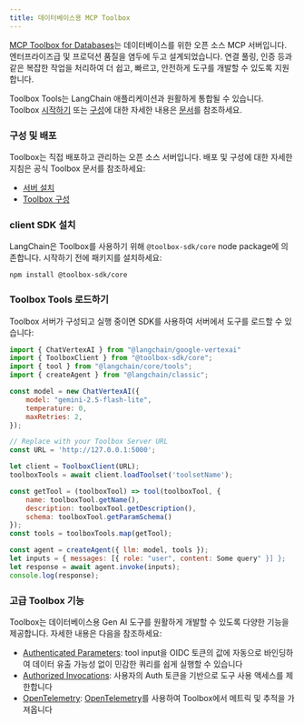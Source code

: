 ```yaml
---
title: 데이터베이스용 MCP Toolbox
---
```


[MCP Toolbox for Databases](https://github.com/googleapis/genai-toolbox)는 데이터베이스를 위한 오픈 소스 MCP 서버입니다. 엔터프라이즈급 및 프로덕션 품질을 염두에 두고 설계되었습니다. 연결 풀링, 인증 등과 같은 복잡한 작업을 처리하여 더 쉽고, 빠르고, 안전하게 도구를 개발할 수 있도록 지원합니다.

Toolbox Tools는 LangChain 애플리케이션과 원활하게 통합될 수 있습니다. Toolbox [시작하기](https://googleapis.github.io/genai-toolbox/getting-started/local_quickstart_js/) 또는 [구성](https://googleapis.github.io/genai-toolbox/getting-started/configure/)에 대한 자세한 내용은 [문서](https://googleapis.github.io/genai-toolbox/getting-started/introduction/)를 참조하세요.

### 구성 및 배포

Toolbox는 직접 배포하고 관리하는 오픈 소스 서버입니다. 배포 및 구성에 대한 자세한 지침은 공식 Toolbox 문서를 참조하세요:

- [서버 설치](https://googleapis.github.io/genai-toolbox/getting-started/introduction/#installing-the-server)
- [Toolbox 구성](https://googleapis.github.io/genai-toolbox/getting-started/configure/)

### client SDK 설치

LangChain은 Toolbox를 사용하기 위해 `@toolbox-sdk/core` node package에 의존합니다. 시작하기 전에 패키지를 설치하세요:

```shell
npm install @toolbox-sdk/core
```

### Toolbox Tools 로드하기

Toolbox 서버가 구성되고 실행 중이면 SDK를 사용하여 서버에서 도구를 로드할 수 있습니다:

```javascript
import { ChatVertexAI } from "@langchain/google-vertexai"
import { ToolboxClient } from "@toolbox-sdk/core";
import { tool } from "@langchain/core/tools";
import { createAgent } from "@langchain/classic";

const model = new ChatVertexAI({
    model: "gemini-2.5-flash-lite",
    temperature: 0,
    maxRetries: 2,
});

// Replace with your Toolbox Server URL
const URL = 'http://127.0.0.1:5000';

let client = ToolboxClient(URL);
toolboxTools = await client.loadToolset('toolsetName');

const getTool = (toolboxTool) => tool(toolboxTool, {
    name: toolboxTool.getName(),
    description: toolboxTool.getDescription(),
    schema: toolboxTool.getParamSchema()
});
const tools = toolboxTools.map(getTool);

const agent = createAgent({ llm: model, tools });
let inputs = { messages: [{ role: "user", content: Some query" }] };
let response = await agent.invoke(inputs);
console.log(response);
```

### 고급 Toolbox 기능

Toolbox는 데이터베이스용 Gen AI 도구를 원활하게 개발할 수 있도록 다양한 기능을 제공합니다.
자세한 내용은 다음을 참조하세요:

- [Authenticated Parameters](https://googleapis.github.io/genai-toolbox/resources/tools/#authenticated-parameters): tool input을 OIDC 토큰의 값에 자동으로 바인딩하여 데이터 유출 가능성 없이 민감한 쿼리를 쉽게 실행할 수 있습니다
- [Authorized Invocations](https://googleapis.github.io/genai-toolbox/resources/tools/#authorized-invocations): 사용자의 Auth 토큰을 기반으로 도구 사용 액세스를 제한합니다
- [OpenTelemetry](https://googleapis.github.io/genai-toolbox/how-to/export_telemetry/): [OpenTelemetry](https://opentelemetry.io/docs/)를 사용하여 Toolbox에서 메트릭 및 추적을 가져옵니다